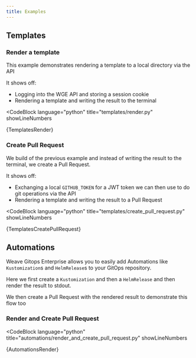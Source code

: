 ```yaml
---
title: Examples
---
```



## Templates

### Render a template

This example demonstrates rendering a template to a local directory via the API

It shows off:

- Logging into the WGE API and storing a session cookie
- Rendering a template and writing the result to the terminal


<CodeBlock
  language="python"
  title="templates/render.py"
  showLineNumbers
>
  {TemplatesRender}
</CodeBlock>

### Create Pull Request

We build of the previous example and instead of writing the result to the terminal, we create a Pull Request.

It shows off:
- Exchanging a local `GITHUB_TOKEN` for a JWT token we can then use to do git operations via the API
- Rendering a template and writing the result to a Pull Request


<CodeBlock
  language="python"
  title="templates/create_pull_request.py"
  showLineNumbers
>
  {TemplatesCreatePullRequest}
</CodeBlock>


## Automations

Weave Gitops Enterprise allows you to easily add Automations like `Kustomization`s and `HelmRelease`s to your GitOps repository.

Here we first create a `Kustomization` and then a `HelmRelease` and then render the result to stdout.

We then create a Pull Request with the rendered result to demonstrate this flow too

### Render and Create Pull Request


<CodeBlock
  language="python"
  title="automations/render_and_create_pull_request.py"
  showLineNumbers
>
  {AutomationsRender}
</CodeBlock>
